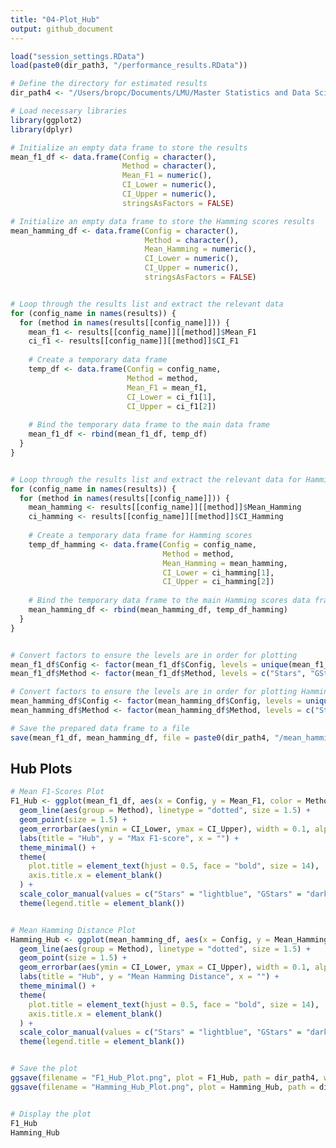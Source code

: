 ```yaml
---
title: "04-Plot_Hub"
output: github_document
---
```



```r

load("session_settings.RData")
load(paste0(dir_path3, "/performance_results.RData"))

# Define the directory for estimated results
dir_path4 <- "/Users/bropc/Documents/LMU/Master Statistics and Data Science/Masterarbeit/R Master/StARS_Simulations/workflow/Storage_Plot_Hub"

# Load necessary libraries
library(ggplot2)
library(dplyr)

# Initialize an empty data frame to store the results
mean_f1_df <- data.frame(Config = character(), 
                         Method = character(), 
                         Mean_F1 = numeric(), 
                         CI_Lower = numeric(), 
                         CI_Upper = numeric(), 
                         stringsAsFactors = FALSE)

# Initialize an empty data frame to store the Hamming scores results
mean_hamming_df <- data.frame(Config = character(),
                              Method = character(),
                              Mean_Hamming = numeric(),
                              CI_Lower = numeric(),
                              CI_Upper = numeric(),
                              stringsAsFactors = FALSE)


# Loop through the results list and extract the relevant data
for (config_name in names(results)) {
  for (method in names(results[[config_name]])) {
    mean_f1 <- results[[config_name]][[method]]$Mean_F1
    ci_f1 <- results[[config_name]][[method]]$CI_F1
    
    # Create a temporary data frame
    temp_df <- data.frame(Config = config_name, 
                          Method = method, 
                          Mean_F1 = mean_f1, 
                          CI_Lower = ci_f1[1], 
                          CI_Upper = ci_f1[2])
    
    # Bind the temporary data frame to the main data frame
    mean_f1_df <- rbind(mean_f1_df, temp_df)
  }
}


# Loop through the results list and extract the relevant data for Hamming scores
for (config_name in names(results)) {
  for (method in names(results[[config_name]])) {
    mean_hamming <- results[[config_name]][[method]]$Mean_Hamming
    ci_hamming <- results[[config_name]][[method]]$CI_Hamming
    
    # Create a temporary data frame for Hamming scores
    temp_df_hamming <- data.frame(Config = config_name, 
                                  Method = method, 
                                  Mean_Hamming = mean_hamming, 
                                  CI_Lower = ci_hamming[1], 
                                  CI_Upper = ci_hamming[2])
    
    # Bind the temporary data frame to the main Hamming scores data frame
    mean_hamming_df <- rbind(mean_hamming_df, temp_df_hamming)
  }
}


# Convert factors to ensure the levels are in order for plotting
mean_f1_df$Config <- factor(mean_f1_df$Config, levels = unique(mean_f1_df$Config))
mean_f1_df$Method <- factor(mean_f1_df$Method, levels = c("Stars", "GStars", "Oracle"))

# Convert factors to ensure the levels are in order for plotting Hamming scores
mean_hamming_df$Config <- factor(mean_hamming_df$Config, levels = unique(mean_hamming_df$Config))
mean_hamming_df$Method <- factor(mean_hamming_df$Method, levels = c("Stars", "GStars", "Oracle"))

# Save the prepared data frame to a file
save(mean_f1_df, mean_hamming_df, file = paste0(dir_path4, "/mean_hamming_df.RData"))


```

## Hub Plots
```r
# Mean F1-Scores Plot
F1_Hub <- ggplot(mean_f1_df, aes(x = Config, y = Mean_F1, color = Method)) +
  geom_line(aes(group = Method), linetype = "dotted", size = 1.5) + 
  geom_point(size = 1.5) +
  geom_errorbar(aes(ymin = CI_Lower, ymax = CI_Upper), width = 0.1, alpha = 0.5) +  
  labs(title = "Hub", y = "Max F1-score", x = "") +  
  theme_minimal() +
  theme(
    plot.title = element_text(hjust = 0.5, face = "bold", size = 14),
    axis.title.x = element_blank() 
  ) +
  scale_color_manual(values = c("Stars" = "lightblue", "GStars" = "darkorange", "Oracle" = "black")) +
  theme(legend.title = element_blank())


# Mean Hamming Distance Plot
Hamming_Hub <- ggplot(mean_hamming_df, aes(x = Config, y = Mean_Hamming, color = Method)) +
  geom_line(aes(group = Method), linetype = "dotted", size = 1.5) + 
  geom_point(size = 1.5) +
  geom_errorbar(aes(ymin = CI_Lower, ymax = CI_Upper), width = 0.1, alpha = 0.5) +  
  labs(title = "Hub", y = "Mean Hamming Distance", x = "") +  
  theme_minimal() +
  theme(
    plot.title = element_text(hjust = 0.5, face = "bold", size = 14),
    axis.title.x = element_blank()
  ) +
  scale_color_manual(values = c("Stars" = "lightblue", "GStars" = "darkorange", "Oracle" = "black")) +
  theme(legend.title = element_blank())


# Save the plot
ggsave(filename = "F1_Hub_Plot.png", plot = F1_Hub, path = dir_path4, width = 8, height = 6, dpi = 300)
ggsave(filename = "Hamming_Hub_Plot.png", plot = Hamming_Hub, path = dir_path4, width = 8, height = 6, dpi = 300)


# Display the plot
F1_Hub
Hamming_Hub
```









